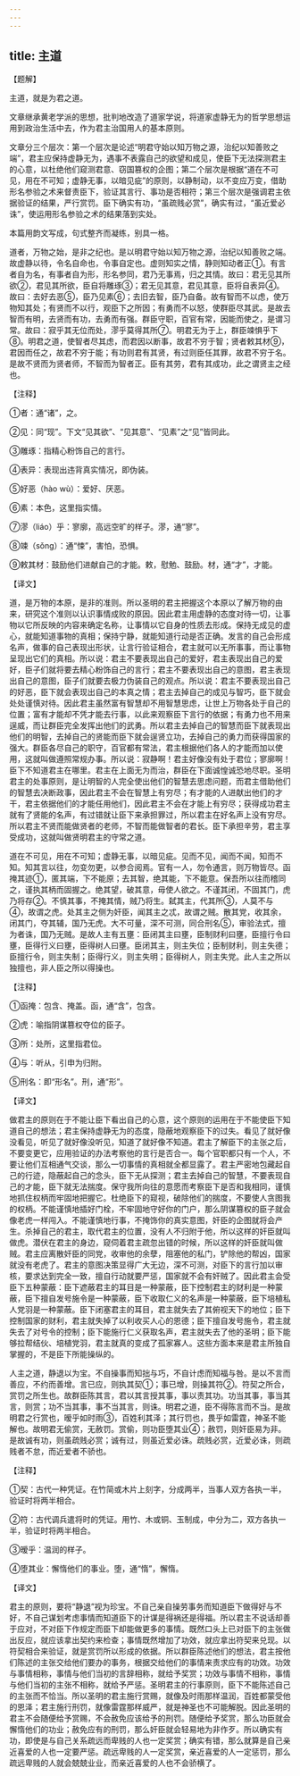 ```yaml
---
---
---
```

title: 主道
---





【题解】


主道，就是为君之道。


文章继承黄老学派的思想，批判地改造了道家学说，将道家虚静无为的哲学思想运用到政治生活中去，作为君主治国用人的基本原则。


文章分三个层次：第一个层次是论述“明君守始以知万物之源，治纪以知善败之端”，君主应保持虚静无为，遇事不表露自己的欲望和成见，使臣下无法探测君主的心意，以杜绝他们窥测君意、窃国篡权的企图；第二个层次是根据“道在不可见，用在不可知；虚静无事，以暗见疵”的原则，以静制动，以不变应万变，借助形名参验之术来督责臣下，验证其言行、事功是否相符；第三个层次是强调君主依据验证的结果，严行赏罚。臣下确实有功，“虽疏贱必赏”，确实有过，“虽近爱必诛”，使运用形名参验之术的结果落到实处。


本篇用韵文写成，句式整齐而凝练，别具一格。


道者，万物之始，是非之纪也。是以明君守始以知万物之源，治纪以知善败之端。故虚静以待，令名自命也，令事自定也。虚则知实之情，静则知动者正①。有言者自为名，有事者自为形，形名参同，君乃无事焉，归之其情。故曰：君无见其所欲②，君见其所欲，臣自将雕琢③；君无见其意，君见其意，臣将自表异④。故曰：去好去恶⑤，臣乃见素⑥；去旧去智，臣乃自备。故有智而不以虑，使万物知其处；有贤而不以行，观臣下之所因；有勇而不以怒，使群臣尽其武。是故去智而有明，去贤而有功，去勇而有强。群臣守职，百官有常，因能而使之，是谓习常。故曰：寂乎其无位而处，漻乎莫得其所⑦。明君无为于上，群臣竦惧乎下⑧。明君之道，使智者尽其虑，而君因以断事，故君不穷于智；贤者敕其材⑨，君因而任之，故君不穷于能；有功则君有其贤，有过则臣任其罪，故君不穷于名。是故不贤而为贤者师，不智而为智者正。臣有其劳，君有其成功，此之谓贤主之经也。


【注释】


①者：通“诸”，之。


②见：同“现”。下文“见其欲”、“见其意”、“见素”之“见”皆同此。


③雕琢：指精心粉饰自己的言行。


④表异：表现出违背真实情况，即伪装。


⑤好恶（hào wù）：爱好、厌恶。


⑥素：本色，这里指实情。


⑦漻（liáo）乎：寥廓，高远空旷的样子。漻，通“寥”。


⑧竦（sǒnɡ）：通“悚”，害怕，恐惧。


⑨敕其材：鼓励他们进献自己的才能。敕，慰勉、鼓励。材，通“才”，才能。


【译文】


道，是万物的本原，是非的准则。所以圣明的君主把握这个本原以了解万物的由来，研究这个准则以认识事情成败的原因。因此君主用虚静的态度对待一切，让事物以它所反映的内容来确定名称，让事情以它自身的性质去形成。保持无成见的虚心，就能知道事物的真相；保持宁静，就能知道行动是否正确。发言的自己会形成名声，做事的自己表现出形状，让言行验证相合，君主就可以无所事事，而让事物呈现出它们的真相。所以说：君主不要表现出自己的爱好，君主表现出自己的爱好，臣子们就将要去精心粉饰自己的言行；君主不要表现出自己的意图，君主表现出自己的意图，臣子们就要去极力伪装自己的观点。所以说：君主不要表现出自己的好恶，臣下就会表现出自己的本真之情；君主去掉自己的成见与智巧，臣下就会处处谨慎对待。因此君主虽然富有智慧却不用智慧思虑，让世上万物各处于自己的位置；富有才能却不凭才能去行事，以此来观察臣下言行的依据；有勇力也不用来逞威，而让群臣完全发挥出他们的武勇。所以君主去掉自己的智慧而臣下就表现出他们的明智，去掉自己的贤能而臣下就会逞贤立功，去掉自己的勇力而获得国家的强大。群臣各尽自己的职守，百官都有常法，君主根据他们各人的才能而加以使用，这就叫做遵照常规办事。所以说：寂静啊！君主好像没有处于君位；寥廓啊！臣下不知道君主在哪里。君主在上面无为而治，群臣在下面诚惶诚恐地尽职。圣明君主的处事原则，是让明智的人完全使出他们的智慧去思虑问题，而君主借助他们的智慧去决断政事，因此君主不会在智慧上有穷尽；有才能的人进献出他们的才干，君主依据他们的才能任用他们，因此君主不会在才能上有穷尽；获得成功君主就有了贤能的名声，有过错就让臣下来承担罪过，所以君主在好名声上没有穷尽。所以君主不贤而能做贤者的老师，不智而能做智者的君长。臣下承担辛劳，君主享受成功，这就叫做贤明君主的守常之道。


道在不可见，用在不可知；虚静无事，以暗见疵。见而不见，闻而不闻，知而不知。知其言以往，勿变勿更，以参合阅焉。官有一人，勿令通言，则万物皆尽。函掩其迹①，匿其端，下不能原；去其智，绝其能，下不能意。保吾所以往而稽同之，谨执其柄而固握之。绝其望，破其意，毋使人欲之。不谨其闭，不固其门，虎乃将存②。不慎其事，不掩其情，贼乃将生。弑其主，代其所③，人莫不与④，故谓之虎。处其主之侧为奸臣，闻其主之忒，故谓之贼。散其党，收其余，闭其门，夺其辅，国乃无虎。大不可量，深不可测，同合刑名⑤，审验法式，擅为者诛，国乃无贼。是故人主有五壅：臣闭其主曰壅，臣制财利曰壅，臣擅行令曰壅，臣得行义曰壅，臣得树人曰壅。臣闭其主，则主失位；臣制财利，则主失德；臣擅行令，则主失制；臣得行义，则主失明；臣得树人，则主失党。此人主之所以独擅也，非人臣之所以得操也。


【注释】


①函掩：包含、掩盖。函，通“含”，包含。


②虎：喻指阴谋篡权夺位的臣子。


③所：处所，这里指君位。


④与：听从，引申为归附。


⑤刑名：即“形名”。刑，通“形”。


【译文】


做君主的原则在于不能让臣下看出自己的心意，这个原则的运用在于不能使臣下知道自己的想法；君主保持虚静无为的态度，隐蔽地观察臣下的过失。看见了就好像没看见，听见了就好像没听见，知道了就好像不知道。君主了解臣下的主张之后，不要变更它，应用验证的办法考察他的言行是否合一。每个官职都只有一个人，不要让他们互相通气交谈，那么一切事情的真相就全都显露了。君主严密地包藏起自己的行迹，隐蔽起自己的念头，臣下无从探测；君主去掉自己的智慧，不要表现自己的才能，臣下就无法揣度。保守我所向往的意愿而考察臣下是否和我相同，谨慎地抓住权柄而牢固地把握它。杜绝臣下的窥视，破除他们的揣度，不要使人贪图我的权柄。不能谨慎地插好门栓，不牢固地守好你的门户，那么阴谋篡权的臣子就会像老虎一样闯入。不能谨慎地行事，不掩饰你的真实意图，奸臣的企图就将会产生。杀掉自己的君主，取代君主的位置，没有人不归附于他，所以这样的奸臣就叫做虎。潜伏在君主的身边，窥伺着君主疏忽出错的时候，所以这样的奸臣就叫做贼。君主应离散奸臣的同党，收审他的余孽，阻塞他的私门，铲除他的帮凶，国家就没有老虎了。君主的意图决策显得广大无边，深不可测，对臣下的言行加以审核，要求达到完全一致，擅自行动就要严惩，国家就不会有奸贼了。因此君主会受臣下五种蒙蔽：臣下遮蔽君主的耳目是一种蒙蔽，臣下控制君主的财利是一种蒙蔽，臣下擅自发号施令是一种蒙蔽，臣下收取仁义的名声是一种蒙蔽，臣下培植私人党羽是一种蒙蔽。臣下闭塞君主的耳目，君主就失去了其俯视天下的地位；臣下控制国家的财利，君主就失掉了以利收买人心的恩德；臣下擅自发号施令，君主就失去了对号令的控制；臣下能施行仁义获取名声，君主就失去了他的圣明；臣下能够拉帮结伙、培植党羽，君主就真的变成了孤家寡人。这些方面本来是君主所独自掌握的，不是臣下所能操纵的。


人主之道，静退以为宝。不自操事而知拙与巧，不自计虑而知福与咎。是以不言而善应，不约而善增。言已应，则执其契①；事已增，则操其符②。符契之所合，赏罚之所生也。故群臣陈其言，君以其言授其事，事以责其功。功当其事，事当其言，则赏；功不当其事，事不当其言，则诛。明君之道，臣不得陈言而不当。是故明君之行赏也，暧乎如时雨③，百姓利其泽；其行罚也，畏乎如雷霆，神圣不能解也。故明君无偷赏，无赦罚。赏偷，则功臣堕其业④；赦罚，则奸臣易为非。是故诚有功，则虽疏贱必赏；诚有过，则虽近爱必诛。疏贱必赏，近爱必诛，则疏贱者不怠，而近爱者不骄也。


【注释】


①契：古代一种凭证。在竹简或木片上刻字，分成两半，当事人双方各执一半，验证时将两半相合。


②符：古代调兵遣将时的凭证。用竹、木或铜、玉制成，中分为二，双方各执一半，验证时将两半相合。


③暧乎：温润的样子。


④堕其业：懈惰他们的事业。堕，通“惰”，懈惰。


【译文】


君主的原则，要将“静退”视为珍宝。不自己亲自操劳事务而知道臣下做得好与不好，不自己谋划考虑事情而知道臣下的计谋是得祸还是得福。所以君主不说话却善于应对，不对臣下作规定而臣下却能做更多的事情。既然口头上已对臣下的主张做出反应，就应该拿出契约来检查；事情既然增加了功效，就应拿出符契来兑现。以符契相合来验证，就是赏罚所以形成的依据。所以群臣陈述他们的想法，君主按他们陈述的主张交给他们要办的事务，根据交给他们的事情来责求应有的功效。功效与事情相称，事情与他们当初的言辞相称，就给予奖赏；功效与事情不相称，事情与他们当初的主张不相称，就给予严惩。圣明君主的行事原则，臣下不能陈述自己的主张而不恰当。所以圣明的君主施行赏赐，就像及时雨那样温润，百姓都蒙受他的恩泽；君主施行刑罚，就像雷霆那样威严，就是神圣也不可能解脱。因此圣明的君主不会随便给予赏赐，不会赦免应该给予的刑罚。随便给予奖赏，那么功臣就会懈惰他们的功业；赦免应有的刑罚，那么奸臣就会轻易地为非作歹。所以确实有功，即使是与自己关系疏远而卑贱的人也一定奖赏；确实有错，那么就算是自己亲近喜爱的人也一定要严惩。疏远卑贱的人一定奖赏，亲近喜爱的人一定惩罚，那么疏远卑贱的人就会兢兢业业，而亲近喜爱的人也不会骄横了。